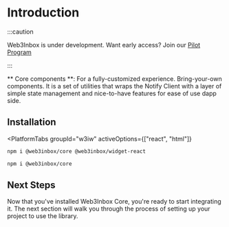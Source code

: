 
# Introduction

:::caution

Web3Inbox is under development. Want early access? Join our [Pilot Program](https://walletconnect.com/partners)

:::


** Core components **: For a fully-customized experience. Bring-your-own components. It is a set of
utilities that wraps the Notify Client with a layer of simple state management and nice-to-have
features for ease of use dapp side. 

## Installation

<PlatformTabs
	groupId="w3iw"
	activeOptions={["react", "html"]}
>
<PlatformTabItem value="react">

```bash npm2yarn
npm i @web3inbox/core @web3inbox/widget-react
```

</PlatformTabItem>
<PlatformTabItem value="html">

```bash npm2yarn
npm i @web3inbox/core
```

</PlatformTabItem>
</PlatformTabs>

## Next Steps

Now that you've installed Web3Inbox Core, you're ready to start integrating it. The next section will walk you through the process of setting up your project to use the library.
